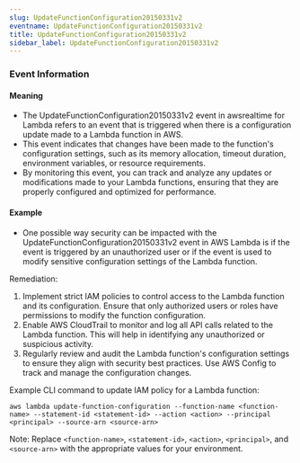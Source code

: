 ```yaml
--- 
slug: UpdateFunctionConfiguration20150331v2
eventname: UpdateFunctionConfiguration20150331v2
title: UpdateFunctionConfiguration20150331v2
sidebar_label: UpdateFunctionConfiguration20150331v2
---
```

                       
### Event Information

#### Meaning

- The UpdateFunctionConfiguration20150331v2 event in awsrealtime for Lambda refers to an event that is triggered when there is a configuration update made to a Lambda function in AWS.
- This event indicates that changes have been made to the function's configuration settings, such as its memory allocation, timeout duration, environment variables, or resource requirements.
- By monitoring this event, you can track and analyze any updates or modifications made to your Lambda functions, ensuring that they are properly configured and optimized for performance.

#### Example

- One possible way security can be impacted with the UpdateFunctionConfiguration20150331v2 event in AWS Lambda is if the event is triggered by an unauthorized user or if the event is used to modify sensitive configuration settings of the Lambda function.

Remediation:
1. Implement strict IAM policies to control access to the Lambda function and its configuration. Ensure that only authorized users or roles have permissions to modify the function configuration.
2. Enable AWS CloudTrail to monitor and log all API calls related to the Lambda function. This will help in identifying any unauthorized or suspicious activity.
3. Regularly review and audit the Lambda function's configuration settings to ensure they align with security best practices. Use AWS Config to track and manage the configuration changes.

Example CLI command to update IAM policy for a Lambda function:
```
aws lambda update-function-configuration --function-name <function-name> --statement-id <statement-id> --action <action> --principal <principal> --source-arn <source-arn>
```

Note: Replace `<function-name>`, `<statement-id>`, `<action>`, `<principal>`, and `<source-arn>` with the appropriate values for your environment.


 